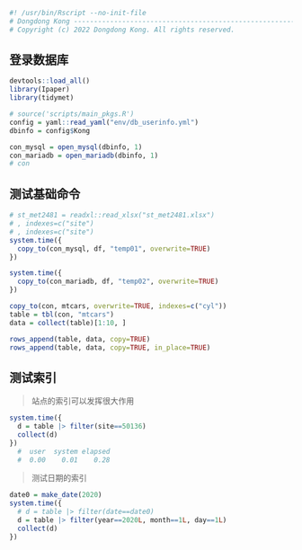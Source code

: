 ```r
#! /usr/bin/Rscript --no-init-file
# Dongdong Kong ----------------------------------------------------------------
# Copyright (c) 2022 Dongdong Kong. All rights reserved.
```

## 登录数据库
```r
devtools::load_all()
library(Ipaper)
library(tidymet)

# source('scripts/main_pkgs.R')
config = yaml::read_yaml("env/db_userinfo.yml")
dbinfo = config$Kong

con_mysql = open_mysql(dbinfo, 1)
con_mariadb = open_mariadb(dbinfo, 1)
# con
```

## 测试基础命令

```r

# st_met2481 = readxl::read_xlsx("st_met2481.xlsx")
# , indexes=c("site")
# , indexes=c("site")
system.time({
  copy_to(con_mysql, df, "temp01", overwrite=TRUE)
})

system.time({
  copy_to(con_mariadb, df, "temp02", overwrite=TRUE)
})
```


```r
copy_to(con, mtcars, overwrite=TRUE, indexes=c("cyl"))
table = tbl(con, "mtcars")
data = collect(table)[1:10, ]

rows_append(table, data, copy=TRUE)
rows_append(table, data, copy=TRUE, in_place=TRUE)
```

## 测试索引

> 站点的索引可以发挥很大作用
```r
system.time({
  d = table |> filter(site==50136)
  collect(d)
})
  #  user  system elapsed
  #  0.00    0.01    0.28
```

> 测试日期的索引
```r
date0 = make_date(2020)
system.time({
  # d = table |> filter(date==date0)
  d = table |> filter(year==2020L, month==1L, day==1L)
  collect(d)
})
```
